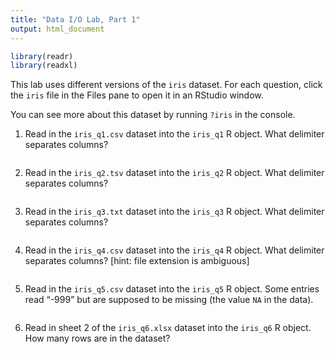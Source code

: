 ```yaml
---
title: "Data I/O Lab, Part 1"
output: html_document
---
```


```r
library(readr)
library(readxl)
```

This lab uses different versions of the `iris` dataset.  For each question, click the `iris` file in the Files pane to open it in an RStudio window.

You can see more about this dataset by running `?iris` in the console.

1. Read in the `iris_q1.csv` dataset into the `iris_q1` R object. What delimiter separates columns?

```r

```

2. Read in the `iris_q2.tsv` dataset into the `iris_q2` R object. What delimiter separates columns?

```r

```

3. Read in the `iris_q3.txt` dataset into the `iris_q3` R object. What delimiter separates columns?

```r

```

4. Read in the `iris_q4.csv` dataset into the `iris_q4` R object. What delimiter separates columns? [hint: file extension is ambiguous]

```r

```

5. Read in the `iris_q5.csv` dataset into the `iris_q5` R object. Some entries read "-999" but are supposed to be missing (the value `NA` in the data).

```r

```

6. Read in sheet 2 of the `iris_q6.xlsx` dataset into the `iris_q6` R object. How many rows are in the dataset?

```r

```
